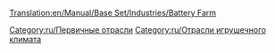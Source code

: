 [[Translation:en/Manual/Base Set/Industries/Battery Farm]]

{{ru/Промышленность| Изображение=en/BatteryFarm.png| имя=Ферма батареек
| Климат=[[ru/Manual/Климат|Игрушечный]]
| Принимает=ничего
| Производит=[[ru/Manual/Base Set/Cargos/Батарейки|Батарейки]]
| Примечания=Не представлен в других [[ru/Manual/Климат|климатах]].
}}

{{ru/Navbox Промышленность}}

[[Category:ru/Первичные отрасли]]
[[Category:ru/Отрасли игрушечного климата]]